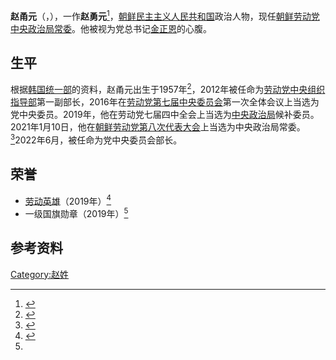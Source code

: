 {{Infobox officeholder
| 前缀尊称      = 
| 姓名          = 赵甬元<br />{{lang|ko|조용원}}
| 原名          = 
| 后缀尊称      = 
| 图像          =
| 图像大小      = 
| 图像说明      = 
| 职务          = {{WPK}}[[朝鲜劳动党中央政治局常务委员会|中央政治局常务委员会]]委员
| 就任日期      = 2021年1月10日
| 卸任日期      = 
| 同时在任者    = [[金正恩|金正恩]]、[[崔龙海|崔龙海]]、[[李炳哲|李炳哲]]、[[金德训|金德训]]
| 总书记        = [[金正恩|金正恩]]
| 出生日期 = 1957年
| 出生地点 = {{DPRK}}
| 逝世日期  = 
| 逝世地点  = 
| 国籍 = {{DPRK}}
| 政党 = {{WPK}}
}}
'''赵甬元'''（{{Kor|諺=조용원|漢=趙甬元|羅=Jo Yong-won}}，{{bd|1957年|||}}），一作'''赵勇元'''<ref>{{cite news |author1=洪可润, 江亚平 |title=金正恩被推举为朝鲜劳动党总书记 |url=http://www.xinhuanet.com/2021-01/11/c_1126968949.htm |accessdate=2021-01-11 |agency=新华社 |date=2021-01-11 |language=zh-hans |archive-date=2021-01-11 |archive-url=https://web.archive.org/web/20210111120105/http://www.xinhuanet.com/2021-01/11/c_1126968949.htm |dead-url=no }}</ref>，[[朝鲜民主主义人民共和国|朝鲜民主主义人民共和国]]政治人物，现任[[朝鲜劳动党中央委员会政治局常务委员会|朝鲜劳动党中央政治局常委]]。他被视为党总书记[[金正恩|金正恩]]的心腹。

==生平==
根据[[韩国统一部|韩国统一部]]的资料，赵甬元出生于1957年<ref>{{cite web |script-title=ko:조용원 |url=https://nkinfo.unikorea.go.kr/nkp/theme/viewPeople.do?nkpmno=45158 |website=북한정보포털 |accessdate=2021-04-23 |language=ko |archive-date=2021-05-16 |archive-url=https://web.archive.org/web/20210516222018/https://nkinfo.unikorea.go.kr/nkp/theme/viewPeople.do?nkpmno=45158 |dead-url=no }}</ref>，2012年被任命为[[朝鲜劳动党中央委员会组织指导部|劳动党中央组织指导部]]第一副部长，2016年在[[朝鲜劳动党中央委员会|劳动党第七届中央委员会]]第一次全体会议上当选为党中央委员。2019年，他在劳动党七届四中全会上当选为[[朝鲜劳动党中央委员会政治局|中央政治局]]候补委员。2021年1月10日，他在[[朝鲜劳动党第八次代表大会|朝鲜劳动党第八次代表大会]]上当选为中央政治局常委。<ref>{{cite news |title=关于朝鲜劳动党第八届中央委员会第一次全体会议公报 |url=http://rodong.rep.kp/cn/index.php?strPageID=SF01_02_01&newsID=2021-01-11-0004 |accessdate=2021-01-11 |publisher=劳动新闻 |date=2021-01-11 |language=zh-hans |archive-date=2021-01-11 |archive-url=https://web.archive.org/web/20210111115807/http://rodong.rep.kp/cn/index.php?strPageID=SF01_02_01&newsID=2021-01-11-0004 |dead-url=no }}</ref>2022年6月，被任命为党中央委员会部长。

==荣誉==
* [[劳动英雄_(朝鲜)|劳动英雄]]（2019年）<ref name=dailynk1>{{cite news |author1=何允儿 |title=赵甬元授予“劳动英雄”称号……“为金与正掌控组织部做出了贡献” |url=http://china.dailynk.com/chinese/read.php?num=17271&cataId=nk00600 |accessdate=2021-01-11 |publisher=DailyNK |date=2020-12-17 |language=zh-hans |archive-date=2021-01-11 |archive-url=https://web.archive.org/web/20210111121059/http://china.dailynk.com/chinese/read.php?num=17271&cataId=nk00600 |dead-url=no }}</ref>
* 一级国旗勋章（2019年）<ref name=dailynk1/>

==参考资料==
{{reflist}}

{{朝鲜劳动党中央委员会政治局常委}}

[[Category:赵姓|Category:赵姓]]